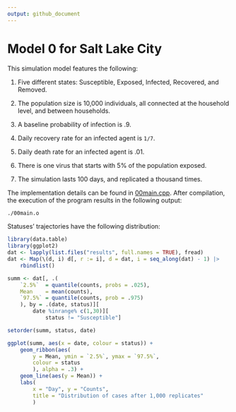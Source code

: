 ```yaml
---
output: github_document
---
```


# Model 0 for Salt Lake City

This simulation model features the following:

1. Five different states: Susceptible, Exposed, Infected, Recovered, and Removed.

2. The population size is 10,000 individuals, all connected at the household level,
 and between households.

3. A baseline probability of infection is .9.

4. Daily recovery rate for an infected agent is `1/7`.

5. Daily death rate for an infected agent is .01.

6. There is one virus that starts with 5% of the population exposed.

7. The simulation lasts 100 days, and replicated a thousand times.

The implementation details can be found in [00main.cpp](00main.cpp). After
compilation, the execution of the program results in the following output:

```bash
./00main.o
```

Statuses' trajectories have the following distribution:

```r
library(data.table)
library(ggplot2)
dat <- lapply(list.files("results", full.names = TRUE), fread)
dat <- Map(\(d, i) d[, r := i], d = dat, i = seq_along(dat) - 1) |>
    rbindlist()

summ <- dat[, .(
    `2.5%`  = quantile(counts, probs = .025),
    Mean    = mean(counts),
    `97.5%` = quantile(counts, prob = .975)
    ), by = .(date, status)][
        date %inrange% c(1,30)][
            status != "Susceptible"]

setorder(summ, status, date)

ggplot(summ, aes(x = date, colour = status)) +
    geom_ribbon(aes(
        y = Mean, ymin = `2.5%`, ymax = `97.5%`,
        colour = status
        ), alpha = .3) +
    geom_line(aes(y = Mean)) +
    labs(
        x = "Day", y = "Counts",
        title = "Distribution of cases after 1,000 replicates"
        ) 
```

